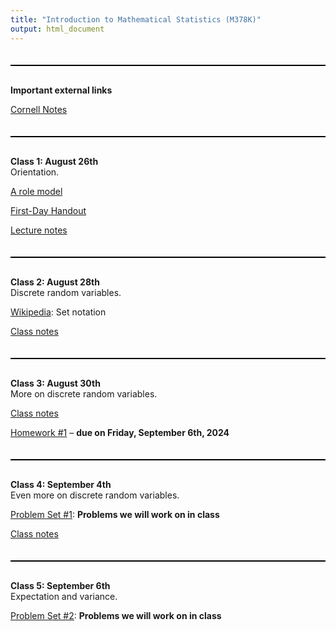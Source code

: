 ```yaml
---
title: "Introduction to Mathematical Statistics (M378K)"
output: html_document
---
```


<style>
  hr {
      position: relative; 
            top: 20px; 
            border: none; 
            height: 2px; 
            background: black; 
            margin-bottom: 50px; 
  }
</style>

---

**Important external links**

[Cornell Notes](http://lsc.cornell.edu/how-to-study/taking-notes/cornell-note-taking-system/)

---

**Class 1: August 26th**<br>
Orientation. <br>

[A role model](pics/bilbo.jpeg)

[First-Day Handout](syllabus/syllabus-54155.pdf)

[Lecture notes](https://web.ma.utexas.edu/users/gordanz/lecture_notes_page.html)

---

**Class 2: August 28th**<br>
Discrete random variables.<br> 

[Wikipedia](https://en.wikibooks.org/wiki/Set_Theory/Sets): Set notation

[Class notes](notes/m378k-aug-28-2024.pdf)

---

**Class 3: August 30th**<br>
More on discrete random variables.<br>

[Class notes](notes/m378k-aug-30-2024.pdf)

[Homework #1](hw/m378k-hw1-prereqs.pdf) -- **due on Friday, September 6th, 2024**

---

**Class 4: September 4th**<br>
Even more on discrete random variables.<br>

[Problem Set #1](problem-sets/m378k-ps1-discrete-probs.pdf):  **Problems we will work on in class**

[Class notes](notes/m378k-sept-04-2024.pdf)

---

**Class 5: September 6th**<br>
Expectation and variance.<br>

[Problem Set #2](problem-sets/m378k-ps2-discrete-exp-var-probs.pdf):  **Problems we will work on in class**

<!--
More on probability. Binomial coefficients.<br>

[Wikipedia](https://en.wikipedia.org/wiki/Standard_52-card_deck): Standard $52-$ card deck

[Class notes](notes/m362k-jan-26-2024.pdf)

---

**Class 6: January 29th**<br>
De Méré's paradox. Even more on probability.<br>

[Wikipedia](https://www.proofwiki.org/wiki/De_Méré's_Paradox): De Méré's paradox.

[Class notes](notes/m362k-jan-29-2024.pdf)

[The R-script from class](code/loaded-tetrahedron-in-class-too.R): A loaded tetrahedron with histograms and bar plots 

---

**Class 7: January 31st**<br>
Even even more on probability.<br>

[Class notes](notes/m362k-jan-31-2024.pdf)

[Letter frequencies in English](https://www3.nd.edu/~busiforc/handouts/cryptography/letterfrequencies.html)

**(Enrichment material)** [MCMC Revolution](https://math.uchicago.edu/~shmuel/Network-course-readings/MCMCRev.pdf) by legendary Persi Diaconis

---

**Class 8: February 2nd**<br>
Conditional probability and the multiplication formula <span style="color: purple;">**(Section 1.4)**</span>.<br>

[Wikipedia](https://en.wikipedia.org/wiki/Groundhog_Day): Groundhog day 

[Problem Set #1](problem-sets/m362k-ps1-cond-prob-ind-probs.pdf): **Problems**

[Class notes](notes/m362k-feb-02-2024.pdf)

[Wikipedia](https://en.wikipedia.org/wiki/Monty_Hall_problem): The Monty Hall problem

[Homework #2](hw/m362k-hw2-probability-probs.pdf) -- **due on Friday, February 9th**

---

**Class 9: February 5th**<br>
Independence and probability trees <span style="color: purple;">**(Section 1.4)**</span>.<br>

[Problem Set #1](problem-sets/m362k-ps1-cond-prob-ind-solns.pdf): **Solutions**

Bayes' rule <span style="color: purple;">**(Section 1.5)**</span>.<br>

[Class notes](notes/m362k-feb-05-2024.pdf)

---

**Class 10: February 7th**<br>
More on the Bayes rule <span style="color: purple;">**(Section 1.5)**</span>.<br>

[Class notes](notes/m362k-feb-07-2024.pdf)

[In-Term One](exams/m362k-one-topics.pdf): Topics

[Practice for In-Term One](exams/m362k-one-sample-probs.pdf) -- **problems** 

[Practice for In-Term One](exams/m362k-one-sample-solns.pdf) -- **solutions** 

---

**Class 11: February 9th**<br>
Bayes' rule practice.<br>

[Problem packet](problem-sets/sample-p-bayes.pdf)

[Class notes](notes/m362k-feb-09-2024.pdf)

---

**Class 12: February 12th**<br>
Sequences of events <span style="color: purple;">**(Section 1.6)**</span>.<br>

[Class notes](notes/m362k-feb-12-2024.pdf)

---

**Class 13: February 14th**<br>
<span style="color: red;">**In-Term One**</span><br>

[In-Term One](exams/m362k-one-solns.pdf) -- **solutions** 

---

**Class 14: February 16th**<br>
Geometric distribution [cont'd].<br>

[Mathematica demonstration](https://demonstrations.wolfram.com/GeometricDistribution/): The geometric distribution

[Problem Set #2](problem-sets/m362k-ps2-geom-distn-probs.pdf): **Problems**

[Problem Set #2](problem-sets/m362k-ps2-geom-distn-solns.pdf): **Solutions**

The binomial distribution <span style="color: purple;">**(Section 2.1)**</span>.<br>

[Class notes](notes/m362k-feb-16-2024.pdf)

[Homework #3](hw/m362k-hw3-geometric-probs.pdf) -- **due on Friday, February 23rd**

---

**Class 15: February 19th**<br>
More on the binomial distribution <span style="color: purple;">**(Section 2.1)**</span>.<br>

[Wikipedia](https://en.wikipedia.org/wiki/Binomial_theorem): The binomial theorem 

[Wikipedia](https://en.wikipedia.org/wiki/Pascal%27s_triangle): Pascal's triangle

[Mathematica demonstration](https://demonstrations.wolfram.com/BinomialProbabilityDistribution/): The binomial distribution

[Class notes](notes/m362k-feb-19-2024.pdf)

[Homework #4](hw/m362k-hw4-binomial-probs.pdf) -- **due on Friday, March 1st**

---
 
**Class 16: February 21st**<br>
Even more on the binomial distribution <span style="color: purple;">**(Section 2.1)**</span>.<br>

[Problem](problem-sets/p-exam-binom.pdf)

The normal distribution <span style="color: purple;">**(Section 2.2)**</span>.<br>

[Standard Normal Distribution Areas](http://demonstrations.wolfram.com/StandardNormalDistributionAreas/){.demonstrationHyperlink} from the [Wolfram Demonstrations Project](http://demonstrations.wolfram.com/){.demonstrationHyperlink} by Ian McLeod 

[Class notes](notes/m362k-feb-21-2024.pdf)

---

**Class 17: February 23rd**<br>
More on the normal distribution <span style="color: purple;">**(Section 2.1)**</span>.<br>

[Class notes](notes/m362k-feb-23-2024.pdf)

[Standard normal table](notes/std-normal-table.pdf)

---

**Class 18: February 26th**<br>
More on the normal distribution <span style="color: purple;">**(Section 2.1)**</span>.<br>

[The Normal Distribution](http://demonstrations.wolfram.com/TheNormalDistribution/) from the [Wolfram Demonstrations Project](http://demonstrations.wolfram.com/){.demonstrationHyperlink} by Ian McLeod 

[Area of a Normal Distribution](http://demonstrations.wolfram.com/AreaOfANormalDistribution/){.demonstrationHyperlink} from the [Wolfram Demonstrations Project](http://demonstrations.wolfram.com/){.demonstrationHyperlink} by Eric Schulz 

The normal approximation to the binomial distribution <span style="color: purple;">**(Section 2.2)**</span>.<br>

[Class notes](notes/m362k-feb-26-2024.pdf)

---

**Class 19: February 28th**<br>
More on the normal approximation to the binomial distribution <span style="color: purple;">**(Section 2.2)**</span>.<br>

[Mathematica demonstration](http://demonstrations.wolfram.com/IllustratingTheCentralLimitTheoremWithSumsOfBernoulliRandomV/): The Normal Approximation to the Binomial Distribution

[Class notes](notes/m362k-feb-28-2024.pdf)

[Homework #5](hw/m362k-hw5-probs.pdf) -- **due on Friday, March 8th**

[In-Term Two](exams/m362k-two-topics.pdf): Topics

[Practice for In-Term Two](exams/m362k-two-sample-probs.pdf): Problems

[Practice for In-Term Two](exams/m362k-two-sample-solns.pdf): Solutions

---

**Class 20: March 1st**<br>
The Poisson approximation <span style="color: purple;">**(Section 2.4)**</span>.<br>

[Class notes](notes/m362k-mar-01-2024.pdf)

[Wikipedia](https://en.wikipedia.org/wiki/Poisson_distribution): The Poisson distribution

[Mathematica demonstration](https://demonstrations.wolfram.com/PoissonDistribution/#embed): The Poisson Distribution

[Mathematica demonstration](https://demonstrations.wolfram.com/BinomialApproximationToAPoissonRandomVariable/): The Poisson Approximation to the Binomial Distribution

---

**Class 21: March 4th**<br>
Introduction to random variables <span style="color: purple;">**(Section 3.1)**</span>.<br>

[Class notes](notes/m362k-mar-04-2024.pdf)

[Homework #6](hw/m362k-hw6-normal-approx.pdf) -- **due on Friday, March 22nd**

---

**Class 22: March 6th**<br>
<span style="color: red;">**In-Term Two**</span><br>

[In-Term Two](exams/m362k-two-solns.pdf) -- **solutions** 

---

**Class 23: March 8th**<br>
Functions of random variables <span style="color: purple;">**(Section 3.1)**</span>.<br>

The cumulative distribution function (cdf) <span style="color: purple;">**(Section 4.5)**</span>.<br>

[Class notes](notes/m362k-mar-08-2024.pdf)

---

**Class 24: March 18th**<br>
More on random variables <span style="color: purple;">**(Section 3.1)**</span>.<br>

[Class notes](notes/m362k-mar-18-2024.pdf)

[Homework #7](hw/m362k-hw7-rvs.pdf) -- **due on Friday, March 29th**

---

**Class 25: March 20th**<br>
Functions of pairs of random variables <span style="color: purple;">**(Section 3.1)**</span>.<br>

[Class notes](notes/m362k-mar-20-2024.pdf)

---

**Class 26: March 22nd**<br>
Independent pairs <span style="color: purple;">**(Section 3.1)**</span>.<br>

[Class notes](notes/m362k-mar-22-2024.pdf)

---

**Class 27: March 25th**<br>
Expectation <span style="color: purple;">**(Section 3.2)**</span>.<br>

[Class notes](notes/m362k-mar-25-2024.pdf)

[Homework #8](hw/m362k-hw8-more-rvs.pdf) -- **due on Friday, April 5th**

---

**Class 28: March 27th**<br>
Markov's and Chebishev's inequalities <span style="color: purple;">**(Section 3.2)**</span>.<br> 

[Class notes](notes/m362k-mar-27-2024.pdf)

---

**Class 29: March 29th**<br>
Standard deviation and the normal approximation <span style="color: purple;">**(Section 3.3)**</span>.<br>

[Class notes](notes/m362k-mar-29-2024.pdf)

[Homework #9](hw/m362k-hw9-expectation.pdf) -- **due on Friday, April 12th**

[Extra credit #1](extra-credit/m362k-ec1-sally-clark.pdf) -- **due on Friday, April 26th and worth an extra 3 points on your final score in the course**

---

**Class 30: April 1st**<br>
The covariance formula <span style="color: purple;">**(Section 3.3)**</span>.<br>

[Class notes](notes/m362k-apr-01-2024.pdf)

---

**Class 31: April 3rd**<br>
The Central Limit Theorem <span style="color: purple;">**(Section 3.3)**</span>.<br>

[Class notes](notes/m362k-apr-03-2024.pdf)

---

**Class 32: April 5th**<br>
Discrete distributions <span style="color: purple;">**(Section 3.4)**</span>.<br>

[Class notes](notes/m362k-apr-05-2024.pdf)

[Homework #10](hw/m362k-hw10-discrete.pdf) -- **due on Friday, April 19th**

---

**Class 33: April 8th**<br>
<span style="color: red;">**Solar Eclipse**</span><br>

---

**Class 34: April 10th**<br>
More on discrete distributions <span style="color: purple;">**(Section 3.4)**</span>.<br>

[Class notes](notes/m362k-apr-10-2024.pdf)

[Homework #11](hw/m362k-hw11-more-discrete.pdf) -- **due on Friday, April 26th**

---

**Class 35: April 12th**<br>
The Poisson distribution <span style="color: purple;">**(Section 3.5)**</span>.<br>

[Class notes](notes/m362k-apr-12-2024.pdf)

**Suggested textbook problem:** 3.5.3. 

---

**Class 36: April 15th**<br>
Continuous distributions <span style="color: purple;">**(Section 4.1)**</span>.<br>

[Class notes](notes/m362k-apr-15-2024.pdf)

---

**Class 37: April 17th**<br>
Expectations of continuous random variables.<span style="color: purple;">**(Section 4.1)**</span>.<br>

**Suggested textbook problems:** 4.1.4, 4.1.6, 4.5.4, 4.5.5, 4.5.6 a,b,c

The normal distribution [revisited] <span style="color: purple;">**(Section 4.1)**</span>.<br>

[Class notes](notes/m362k-apr-17-2024.pdf)

[In-Term Three](exams/m362k-three-topics.pdf): Topics

[Practice for In-Term Three](exams/m362k-three-sample-probs.pdf): Problems

[Practice for In-Term Three](exams/m362k-three-sample-solns.pdf): Solutions

---

**Class 38: April 19**<br>
More on the central limit theorem.<span style="color: purple;">**(Section 4.1)**</span>.<br>

The exponential distribution <span style="color: purple;">**(Section 4.2)**</span>.<br>

[Class notes](notes/m362k-apr-19-2024.pdf)

---

**Class 39: April 22nd**<br>
More on the exponential distribution <span style="color: purple;">**(Section 4.2)**</span>.<br>

[Problem packet](problem-sets/m362k-sample-p-exponential.pdf)

[Class notes](notes/m362k-apr-22-2024.pdf)

**Suggested textbook problem:** 4.2.1

---

**Class 40: April 24th**<br>
<span style="color: red;">**In-Term Three**</span><br>

[In-Term Three](exams/m362k-three-solns.pdf) -- **solutions**

---

**Class 41: April 26th**<br>
Change of variable <span style="color: purple;">**(Section 4.4)**</span>.<br>

[Class notes](notes/m362k-apr-26-2024.pdf)

**Suggested textbook problems:** 4.4.3, 4.4.6

---

**Class 42: April 29th**<br>
Jointly uniform random variables and joint densities <span style="color: purple;">**(Section 5.1 and 5.2)**</span>.<br>

**Suggested textbook problems:** 5.1.3, 5.1.4

Independent normal random variables <span style="color: purple;">**(Section 5.1 and 5.2)**</span>.<br>

[Class notes](notes/m362k-apr-29-2024.pdf)

---

[The Final Exam](exams/m362k-final-topics.pdf): Topics

[Practice for the Final Exam](exams/m362k-final-sample-probs.pdf) -- **problems** 

[Practice for the Final Exam](exams/m362k-final-sample-solns.pdf) -- **solutions** 

-->
